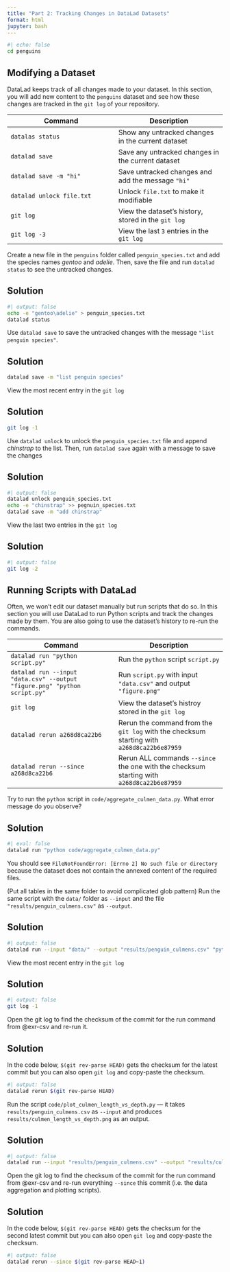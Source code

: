 ```yaml
---
title: "Part 2: Tracking Changes in DataLad Datasets"
format: html
jupyter: bash
---
```



```bash
#| echo: false
cd penguins
```

## Modifying a Dataset

DataLad keeps track of all changes made to your dataset.
In this section, you will add new content to the `penguins` dataset and see how these changes are tracked in the `git log` of your repository.

| Command | Description |
| --- | --- |
| `datalas status` | Show any untracked changes in the current dataset |
| `datalad save` | Save any untracked changes in the current dataset |
| `datalad save -m "hi"` | Save untracked changes and add the message `"hi"` |
| `datalad unlock file.txt` | Unlock `file.txt` to make it modifiable |
| `git log` | View the dataset's history, stored in the `git log` |
| `git log -3` | View the last `3` entries in the `git log` |

:::{#exr-}
Create a new file in the `penguins` folder called `penguin_species.txt` and add the species names *gentoo* and *adelie*. Then, save the file and run `datalad status` to see the untracked changes.
:::
::: {.callout-tip collapse="true"}
## Solution
```bash
#| output: false
echo -e "gentoo\adelie" > penguin_species.txt
datalad status
```
:::

:::{#exr-}
Use `datalad save` to save the untracked changes with the message `"list penguin species"`.
:::
::: {.callout-tip collapse="true"}
## Solution
```bash
datalad save -m "list penguin species"
```
:::

:::{#exr-}
View the most recent entry in the `git log`
:::
::: {.callout-tip collapse="true"}
## Solution
```bash
git log -1
```
:::

:::{#exr-}
Use `datalad unlock` to unlock the `penguin_species.txt` file and append *chinstrap* to the list. Then, run `datalad save` again with a message to save the changes
:::
::: {.callout-tip collapse="true"}
## Solution
```bash
#| output: false
datalad unlock penguin_species.txt
echo -e "chinstrap" >> pegnuin_species.txt
datalad save -m "add chinstrap"
```
:::

:::{#exr-}
View the last two entries in the `git log`
:::
::: {.callout-tip collapse="true"}
## Solution
```bash
#| output: false
git log -2
```
:::

## Running Scripts with DataLad

Often, we won't edit our dataset manually but run scripts that do so.
In this section you will use DataLad to run Python scripts and track the changes made by them.
You are also going to use the dataset's history to re-run the commands.

| Command | Description |
| --- | --- |
|`datalad run "python script.py"` | Run the `python` script `script.py` |
|`datalad run --input "data.csv" --output "figure.png" "python script.py"` | Run `script.py` with input `"data.csv"` and output `"figure.png"`|
| `git log` | View the dataset's histroy stored in the `git log` |
| `datalad rerun a268d8ca22b6` | Rerun the command from the `git log` with the checksum starting with `a268d8ca22b6e87959` |
| `datalad rerun --since a268d8ca22b6` | Rerun ALL commands `--since` the one with the checksum starting with `a268d8ca22b6e87959` |


:::{#exr-}
Try to run the `python` script in `code/aggregate_culmen_data.py`. What error message do you observe?
:::
::: {.callout-tip collapse="true"}
## Solution
```bash
#| eval: false
datalad run "python code/aggregate_culmen_data.py"
```
You should see `FileNotFoundError: [Errno 2] No such file or directory` because the dataset does not contain the annexed content of the required files.
:::

:::{#exr-csv}
(Put all tables in the same folder to avoid complicated glob pattern)
Run the same script with the `data/` folder as `--input` and the file `"results/penguin_culmens.csv"` as `--output`.
:::
::: {.callout-tip collapse="true"}
## Solution
```bash
#| output: false
datalad run --input "data/" --output "results/penguin_culmens.csv" "python code/aggregate_culmen_data.py"
```
:::

:::{#exr-}
View the most recent entry in the `git log`
:::
::: {.callout-tip collapse="true"}
## Solution
```bash
#| output: false
git log -1
```
:::

:::{#exr-}
Open the git log to find the checksum of the commit for the run command from @exr-csv and re-run it.
:::
::: {.callout-tip collapse="true"}
## Solution
In the code below, `$(git rev-parse HEAD)` gets the checksum for the latest commit but you can also open `git log` and copy-paste the checksum.
```bash
#| output: false
datalad rerun $(git rev-parse HEAD)
```
:::

:::{#exr-}
Run the script `code/plot_culmen_length_vs_depth.py` --- it takes `results/penguin_culmens.csv` as `--input` and produces `results/culmen_length_vs_depth.png` as an output.
:::
::: {.callout-tip collapse="true"}
## Solution
```bash
#| output: false
datalad run --input "results/penguin_culmens.csv" --output "results/culmen_length_vs_depth.png" "python code/plot_culmen_length_vs_depth.py"
```
:::

:::{#exr-}
Open the git log to find the checksum of the commit for the run command from @exr-csv and re-run everything `--since` this commit (i.e. the data aggregation and plotting scripts).
:::
::: {.callout-tip collapse="true"}
## Solution
In the code below, `$(git rev-parse HEAD)` gets the checksum for the second latest commit but you can also open `git log` and copy-paste the checksum.
```bash
#| output: false
datalad rerun --since $(git rev-parse HEAD~1)
```
:::


